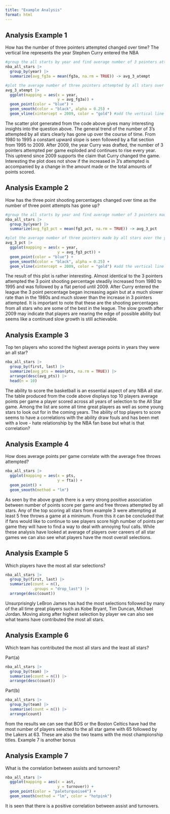 ```yaml
---
title: "Example Analysis"
format: html
---
```


## Analysis Example 1

How has the number of three pointers attempted changed over time? The vertical line represents the year Stephen Curry entered the NBA

```r
#group the all starts by year and find average number of 3 pointers attempted by all stars
nba_all_stars |>
  group_by(year) |>
  summarize(avg_fg3a = mean(fg3a, na.rm = TRUE)) -> avg_3_atempt

#plot the average number of three pointers attempted by all stars over the years of the data
avg_3_atempt |>
  ggplot(mapping = aes(x = year,
                       y = avg_fg3a)) +
  geom_point(color = "blue") +
  geom_smooth(color = "black", alpha = 0.25) +
  geom_vline(xintercept = 2009, color = "gold") #add the vertical line at 2009 for Curry
```

The scatter plot generated from the code above gives many interesting insights into the question above. The general trend of the number of 3's attempted by all stars clearly has gone up over the course of time. From 1980 to 1995 a constant upward slope is seen followed by a flat section from 1995 to 2009. After 2009, the year Curry was drafted, the number of 3 pointers attempted per game exploded and continues to rise every year. This uptrend since 2009 supports the claim that Curry changed the game. Interesting the plot does not show if the increased in 3's attempted is accompanied by a change in the amount made or the total amounts of points scored.

## Analysis Example 2

How has the three point shooting percentages changed over time as the number of three point attempts has gone up?

```r
#group the all starts by year and find average number of 3 pointers made by all stars
nba_all_stars |>
  group_by(year) |>
  summarize(avg_fg3_pct = mean(fg3_pct, na.rm = TRUE)) -> avg_3_pct

#plot the average number of three pointers made by all stars over the years of the data
avg_3_pct |>
  ggplot(mapping = aes(x = year,
                       y = avg_fg3_pct)) +
  geom_point(color = "blue") +
  geom_smooth(color = "black", alpha = 0.25) +
  geom_vline(xintercept = 2009, color = "gold") #add the vertical line at 2009 for Curry
```

The result of this plot is rather interesting. Almost identical to the 3 pointers attempted the 3 point shooting percentage steadily increased from 1980 to 1995 and was followed by a flat period until 2009. After Curry entered the league the 3 point percentage began increasing again but at a much slower rate than in the 1980s and much slower than the increase in 3 pointers attempted. It is important to note that these are the shooting percentages from all stars who are some of the best in the league. The slow growth after 2009 may indicate that players are nearing the edge of possible ability but seems like a continued slow growth is still achievable.

## Analysis Example 3

Top ten players who scored the highest average points in years they were an all star?

```r
nba_all_stars |>
  group_by(first, last) |>
  summarize(avg_pts = mean(pts, na.rm = TRUE)) |>
  arrange(desc(avg_pts)) |>
  head(n = 10)
```

The ability to score the basketball is an essential aspect of any NBA all star. The table produced from the code above displays top 10 players average points per game a player scored across all years of selection to the All Star game. Among the list are some all time great players as well as some young stars to look out for in the coming years. The ability of top players to score seems to have a correlations with the ability draw fouls and has been met with a love - hate relationship by the NBA fan base but what is that correlation?

## Analysis Example 4

How does average points per game correlate with the average free throws attempted?

```r
nba_all_stars |>
  ggplot(mapping = aes(x = pts,
                       y = fta)) +
  geom_point() + 
  geom_smooth(method = "lm")
```

As seen by the above graph there is a very strong positive association between number of points score per game and free throws attempted by all stars. Any of the top scoring all stars from example 3 were attempting at least 5 free throws a game at a minimum. From this it can be concluded that if fans would like to continue to see players score high number of points per game they will have to find a way to deal with annoying foul calls. While these analysis have looked at average of players over careers of all star games we can also see what players have the most overall selections.

## Analysis Example 5

Which players have the most all star selections?

```r
nba_all_stars |>
  group_by(first, last) |>
  summarize(count = n(),
            .groups = "drop_last") |>
  arrange(desc(count)) 
```

Unsurprisingly LeBron James has had the most selections followed by many of the all time great players such as Kobe Bryant, Tim Duncan, Michael Jordan. Moving along after highest selection by player we can also see what teams have contributed the most all stars.

## Analysis Example 6

Which team has contributed the most all stars and the least all stars?

Part(a)

```r
nba_all_stars |>
  group_by(team) |>
  summarise(count = n()) |>
  arrange(desc(count)) 
```

Part(b)

```r
nba_all_stars |>
  group_by(team) |>
  summarise(count = n()) |>
  arrange(count) 
```

from the results we can see that BOS or the Boston Celtics have had the most number of players selected to the all star game with 65 followed by the Lakers at 63. These are also the two teams with the most championship titles. Example 7 is another bonus

## Analysis Example 7

What is the correlation between assists and turnovers?

```r
nba_all_stars |>
  ggplot(mapping = aes(x = ast,
                       y = turnover)) +
  geom_point(color = "paleturquoise4") +
  geom_smooth(method = "lm", color = "hotpink")
```

It is seen that there is a positive correlation between assist and turnovers.
